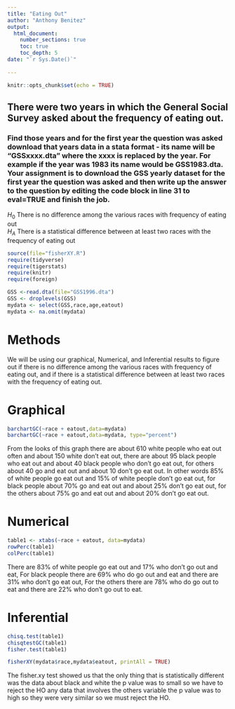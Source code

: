 ```yaml
---
title: "Eating Out"
author: "Anthony Benitez"
output: 
  html_document:
    number_sections: true
    toc: true
    toc_depth: 5
date: "`r Sys.Date()`"    
    
---
```


```r
knitr::opts_chunk$set(echo = TRUE)
```

## There were two years in which the General Social Survey asked about the frequency of eating out.
### Find those years and for the first year the question was asked download that years data in a stata format - its name will be "GSSxxxx.dta" where the xxxx is replaced by the year.  For example if the year was 1983 its name would be GSS1983.dta. Your assignment is to download the GSS yearly dataset for the first year the question was asked and then  write up the answer to the question by editing the  code block in line 31 to eval=TRUE and finish the job. 

$H_0$ There is no difference among the various races with frequency of eating out  
$H_A$ There is a statistical difference between at least two races with the frequency of eating out  


```r
source(file="fisherXY.R")
require(tidyverse)
require(tigerstats)
require(knitr)
require(foreign)
```
```r
GSS <-read.dta(file="GSS1996.dta")
GSS <- droplevels(GSS)
mydata <- select(GSS,race,age,eatout)
mydata <- na.omit(mydata)
```


# Methods 
We will be using our graphical, Numerical, and Inferential results to figure out if there is no difference among the various races with frequency of eating out, and if there is a statistical difference between at least two races with the frequency of eating out.






# Graphical 

```r
barchartGC(~race + eatout,data=mydata)
barchartGC(~race + eatout,data=mydata, type="percent")

```

From the looks of this graph there are about 610 white people who eat out often and about 150 white don't eat out, there are about 95 black people who eat out and about 40 black people who don't go eat out, for others about 40 go and eat out and about 10 don't go eat out. In other words 85% of white people go eat out and 15% of white people don't go eat out, for black people about 70% go and eat out and about 25% don't go eat out, for the others about 75% go and eat out and about 20% don't go eat out.

# Numerical 

```r
table1 <- xtabs(~race + eatout, data=mydata)
rowPerc(table1)
colPerc(table1)
```


There are 83% of white people go eat out and 17% who don't go out and eat, For black people there are 69% who do go out and eat and there are 31% who don't go eat out, For the others there are 78% who do go out to eat and there are 22% who don't go out to eat.

# Inferential 

```r
chisq.test(table1)
chisqtestGC(table1)
fisher.test(table1)
```
```r
fisherXY(mydata$race,mydata$eatout, printAll = TRUE)
```
  
The fisher.xy test showed us that the only thing that is statistically different was the data about black and white the p value was to small so we have to reject the HO any data that involves the others variable the p value was to high so they were very similar so we must reject the HO.




